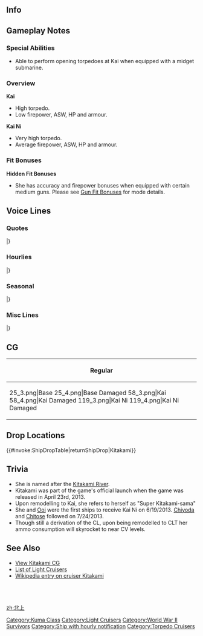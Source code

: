 ==Info==
{{KanmusuInfo|ID=020}}
{{KanmusuInfo|ID=098}}
{{KanmusuInfo|ID=115}}

==Gameplay Notes==
===Special Abilities===
* Able to perform opening torpedoes at Kai when equipped with a midget submarine.

===Overview===
'''Kai'''
* High torpedo.
* Low firepower, ASW, HP and armour.

'''Kai Ni'''
* Very high torpedo.
* Average firepower, ASW, HP and armour.

===Fit Bonuses===
{{:{{BASEPAGENAME}}/Equipment Bonuses}}
{{clear}}

'''Hidden Fit Bonuses'''
* She has accuracy and firepower bonuses when equipped with certain medium guns. Please see [[Gun Fit Bonuses]] for mode details.

==Voice Lines==
===Quotes===
{{ShipquoteHeader}}
{{ShipquoteKai
|scenario = Introduction
|origin = アタシは軽巡、北上。まーよろしく。
|translation = I'm the light cruiser, Kitakami. Well, nice to meet you.
|audio = Kitakami-Introduction.ogg
}}
{{ShipquoteKai
|scenario = Introduction
|kai = yes
|origin = 新しい北上、それが私。酸素魚雷を満載してちょっと大人になったでしょ？
|translation = It's the new me. Do I look a bit more mature when I'm fully loaded with oxygen torpedoes?
|audio = KitakamiKai-Introduction.ogg
}}
{{ShipquoteKai
|scenario = Library
|origin = 球磨型軽巡洋艦の３番艦、北上だよー。
んあ？そう、大井っちとは親友。酸素魚雷を打ちまくる重雷装巡洋艦にステップアップできるってさ。
やってみる？
|translation = I'm the 3rd ship of the Kuma-class light cruisers, Kitakami.
Wha? Yeah, Ooicchi is my best friend. I heard that I can go a step up and become a torpedo cruiser that can launch barrages of torpedoes.<ref>She was converted into a [https://en.wikipedia.org/wiki/Torpedo_cruiser torpedo cruiser] in 1941.</ref>
Wanna try?
|audio = Kitakami-Library.ogg
}}
{{ShipquoteKai
|scenario = Library
|kai = yes
|origin = 九三式酸素魚雷を満載、片舷20門、全40門の魚雷発射管を誇る、重雷装艦へと改装されたスーパー北上さまだよ。
その威力は圧倒的と言われていたけれど、活躍する機会が微妙になかったんだよね。ちぇっ。
|translation = I'm the remodelled heavy torpedo ship fully loaded with 20 Type 93 Oxygen Torpedoes per side and capabale of launching 40 in total, Super Kitakami-sama.<ref>The 'heavy' in her classification is referring to the amount of torpedoes she carried.</ref>
I was said to have overwhelming power but it proved difficult for me to demonstrate that.<ref>Theoretically torpedo cruisers were powerful on paper seeing as torpedoes had longer range than contemporary battleship guns and were still capable of taking out ships. However, the development of naval aviation and submarine warfare put an end to that because torpedoes could be detected further out and evaded.</ref> Tch.
|audio = KitakamiKai-Library.ogg
}}
{{ShipquoteKai
|scenario = Secretary 1
|origin = 駆逐艦？あぁ、ウザイ。
|translation = Destroyers? Ah, they're annoying.
|audio = Kitakami-Secretary_1.ogg
}}
{{ShipquoteKai
|scenario = Secretary 1
|kai = yes
|origin = 九三式酸素魚雷満載で重いわ～。
|translation = A full load of Type 93 Oxygen Torpedoes is heavy~
|audio = KitakamiKai-Secretary_1.ogg
}}
{{ShipquoteKai
|scenario = Secretary 2
|origin = 大井っち何さー？あ…なんだ、提督か。
|translation = What is it Ooicchi? Ah... it's just you, Admiral.
|audio = Kitakami-Secretary_2.ogg
}}
{{ShipquoteKai
|scenario = Secretary 2
|kai = yes
|origin = んぉー？何ー？提督…もう何なのさぁ…いいけどさぁ。
|translation = Hmm~? What is it? What... are you doing, Admiral... I don't mind though.
|audio = KitakamiKai-Secretary_2.mp3
}}
{{ShipquoteKai
|scenario = Secretary 3
|origin = ぅあぁ～大井っち身体触るのやめてよー。…って、提督じゃん、何やってんの？<ref>Returns to this line on Kai Ni.</ref>
|translation = Uwah~ Stop touching my body, Ooicchi... Hey, it's you, what are you doing, Admiral?
|audio = Kitakami-Secretary_3.ogg
}}
{{ShipquoteKai
|scenario = Secretary 3
|kai = yes
|origin = あ、あれ？あれはちょっと積みたくないなぁ…
|translation = H-huh? I don't really want to load those up...
|audio = KitakamiKai-Secretary_3.ogg
}}
{{ShipquoteKai
|scenario = Secretary Idle
|origin = 何かこう、肩がこるよねー肩が。まだあたし若いんだけどねー。やっぱ魚雷がちょっと重いんかねー。
|translation = Somehow my shoulders have gotten all stiff. Even though I'm still young. I guess torpedoes really are a bit heavy.
|audio = Kitakami-Idle.ogg
}}
{{ShipquoteKai
|scenario = Secretary (Married)
|origin = 提督？どうした？落ち込んでんの？らしくないじゃん！大丈夫だって。
|translation = Admiral? What's wrong? Are you feeling down? That's not like you! It'll be fine.
|audio = Kitakami-Secretary_Married.ogg
}}
{{ShipquoteKai
|scenario = Wedding
|origin = え？提督あたしのこと気になってんの～？そりゃあ趣味いいね、実にいいよ！
|translation =Eh? Are you interested in me, Admiral? You've got good taste, really good taste!
|audio = Kitakami-Wedding.ogg
}}
{{ShipquoteKai
|scenario = Wedding
|kai = yes
|origin = 提督、お願いがあるんだけどさ。…あの武器だけは、やっぱ載せないでよね。…頼んだよ…！
|translation =I have a favour to ask, Admiral... Please don't equip me with those weapons... Please...!<ref>A reference to the [https://en.wikipedia.org/wiki/Kaiten Kaiten] suicide torpedoes that she was modified to carry.</ref>
|audio = KitakamiKai-Wedding.ogg
}}
{{ShipquoteKai
|scenario = Wedding
|kai2 = yes
|origin = まぁ、なんてーの？そうねぇ…いい感じじゃん？最近…まぁ、なんかそう思うんだよね、うん…まぁ、そんな感じ？
|translation =Well, how do I say this? Oh right... Doesn't this feel nice? Lately... Well, I've been feeling something like that. Yup... Well, just like this?
|audio = KitakamiKai2-Wedding.ogg
}}
{{ShipquoteKai
|scenario = Player's Score
|origin = 提督に連絡だよ。はい。
|translation = It's a message for you, Admiral. Yes.
|audio = Kitakami-Looking_At_Scores.ogg
}}
{{ShipquoteKai
|scenario = Player's Score
|kai = yes
|origin = 提督に連絡ですよ。はい。
|translation = It's a message for you, Admiral. Yes.<ref>Only a very slight variation in the sentence ending particle compared to her base line.</ref>
|audio = KitakamiKai-Looking_At_Scores.ogg
}}
{{ShipquoteKai
|scenario = Player's Score
|kai2 = yes
|origin = おぉ～、そうねぇ、情報は見ないとねぇ。
|translation = Oh~ that's right. You need to see the intelligence.
|audio = KitakamiKai2-Looking_At_Scores.ogg
}}
{{ShipquoteKai
|scenario = Joining the Fleet
|origin = 水雷戦隊、出るよ。
|translation = Torpedo squadron, heading out.
|audio = Kitakami-Joining_A_Fleet.ogg
}}
{{ShipquoteKai
|scenario = Joining the Fleet
|kai = yes
|origin = 重雷装巡洋艦北上、出撃します！
|translation = Torpedo cruiser, Kitakami, sortieing!
|audio = KitakamiKai-Joining_A_Fleet.ogg
}}
{{ShipquoteKai
|scenario = Equipment 1
|origin = うん、強化は好き。どんどんやって！
|translation = Yup, I like reinforcement. Let's do this!
|audio = Kitakami-Equipment_1.ogg
}}
{{ShipquoteKai
|scenario = Equipment 1
|kai = yes
|origin = どんどん強化して。良い船になるから。
|translation = Keep on reinforcing me. I'll become a great ship.
|audio = KitakamiKai-Equipment_1.ogg
}}
{{ShipquoteKai
|scenario = Equipment 1
|kai2 = yes
|origin = どんどん強化して、いい船になるからさ♪
|translation = Keep on reinforcing me. I'll become a great ship♪
|audio = KitakamiKai2-Equipment_1.ogg
}}
{{ShipquoteKai
|scenario = Equipment 2
|origin = いいね～。痺れるね～。ありがとね。<ref>Returns to this line on Kai Ni.</ref>
|translation = This is nice~ It gives me the chills~ Thanks~
|audio = Kitakami-Equipment_2.ogg
}}
{{ShipquoteKai
|scenario = Equipment 2
|kai = yes
|origin = 大井っちの方は大丈夫？そう？
|translation = Is it going well on Ooichi's end? Really?
|audio = KitakamiKai-Equipment_2.ogg
}}
{{ShipquoteKai
|scenario = Equipment 3
|origin = まあまあか…
|translation = This is so-so I guess...
|audio = Kitakami-Equipment_3.ogg
}}
{{ShipquoteKai
|scenario = Equipment 3
|kai = yes
|origin = やっちゃいましょ～。
|translation = Let's do this~
|audio = KitakamiKai-Equipment_3.ogg
}}
{{ShipquoteKai
|scenario = Supply
|origin = 補給？ありがとね。
|translation = A resupply? Thanks.
|audio = Kitakami-Supply.mp3
}}
{{ShipquoteKai
|scenario = Docking (Minor Damage)
|origin = ごめーん、ちょっと壊しちゃったよ。
|translation = Sorry, I got a bit banged up.
|audio = Kitakami-Docking_Minor.ogg
}}
{{ShipquoteKai
|scenario = Docking (Minor Damage)
|kai = yes
|origin = う～んやっぱ難しいよね～この船。
|translation = Yeah, this vessel is definitely a problem.
|audio = KitakamiKai-Docking_Minor.ogg
}}
{{ShipquoteKai
|scenario = Docking (Major Damage)
|origin = 仕方ないでしょ！？装甲、紙なのよ…。
|translation = I couldn't help it you know!? I have paper for armour...<ref>She only had a 64mm belt which wasn't much by cruiser standards.</ref>
|audio = Kitakami-Docking_Major.ogg
}}
{{ShipquoteKai
|scenario = Docking (Major Damage)
|kai = yes
|origin = まぁ～難しいよね～。とりあえず直すね～。
|translation = Well, this is a problem~ First things first, I'll go get repaired~
|audio = KitakamiKai-Docking_Major.ogg
}}
{{ShipquoteKai
|scenario = Docking (Major Damage)
|kai2 = yes
|origin = まあ風呂もいいよね～。ね、大井っち？
|translation = Well baths are nice too~ Right, Ooicchi?
|audio = KitakamiKai2-Docking_Major.ogg
}}
{{ShipquoteKai
|scenario = Construction
|origin = 新しい艦が進水したってさー。
|translation = A new ship has been launched.
|audio = Kitakami-Construction.ogg
}}
{{ShipquoteKai
|scenario = Construction
|kai2 = yes
|origin = 新しい艦が進水しましたよっと。
|translation = I said, a new ship has been launched.
|audio = KitakamiKai-Construction.ogg
}}
{{ShipquoteKai
|scenario = Returning from Sortie
|origin = あ。艦隊が帰ってきたねー。
|translation = Ah. The fleet has come back.
|audio = Kitakami-Returning_From_Sortie.ogg
}}
{{ShipquoteKai
|scenario = Returning from Sortie
|kai = yes
|origin = あら？艦隊が帰ってきましたね。
|translation = Oh? The fleet has come back.
|audio = KitakamiKai-Returning_From_Sortie.ogg
}}
{{ShipquoteKai
|scenario = Starting a Sortie
|origin = 出撃します。大井っち、いっくよー。
|translation = I'm sortieing. Let's go, Ooicchi.
|audio = Kitakami-Starting_A_Sortie.ogg
}}
{{ShipquoteKai
|scenario = Starting a Sortie
|kai = yes
|origin = まぁ大井っちと組めば最強だよね♪
|translation = Well I'm the strongest when paired with Ooicchi♪
|audio = KitakamiKai-Starting_A_Sortie.ogg
}}
{{ShipquoteKai
|scenario = Starting a Battle
|origin = 敵艦発見！砲雷撃戦、よーい！
|translation = Enemy ships spotted! Prepare for combat!
|audio = Kitakami-Battle_Start.ogg
}}
{{ShipquoteKai
|scenario = Starting a Battle
|kai = yes
|origin = 20射線の酸素魚雷、2回いきますよー。
|translation = I'm going to fire 20 oxygen torpedoes twice~
|audio = KitakamiKai-Battle_Start.ogg
}}
{{ShipquoteKai
|scenario = Starting a Battle
|kai2 = yes
|origin = 単装砲って、何気にわびさびよね～
|translation = These single guns have a certain asthetic.
|audio = KitakamiKai2-Battle_Start.ogg
}}
{{ShipquoteKai
|scenario = Attack
|origin = まぁ、あたしはやっば、基本雷撃よねー。
|translation = Well, a torpedo strike is standard when I'm attacking.
|audio = Kitakami-Attack.ogg
}}
{{ShipquoteKai
|scenario = Attack
|kai = yes
|origin = 40門の魚雷は伊達じゃないから！
|translation = My 40 torpedo tubes aren't just for show!
|audio = KitakamiKai-Attack.ogg
}}
{{ShipquoteKai
|scenario = Attack
|kai2 = yes
|origin = 40門の酸素魚雷は伊達じゃないからねっと。
|translation = I told you my 40 oxygen torpedo tubes aren't just for show!
|audio = KitakamiKai2-Attack.ogg
}}
{{ShipquoteKai
|scenario = Night Battle Attack
|origin = 単装砲って、何気にわびさびよねー。
|translation = These single guns have a certain asthetic.<ref>"Wabisobi" (侘び寂び) is the astethic sense in Japanese art emphasising quiet simplicity and subdued refinement.</ref>
|audio = Kitakami-Night_Attack.ogg
}}
{{ShipquoteKai
|scenario = Night Battle Attack
|kai = yes
|origin = まあ…主砲は…そう…まあ…そうね…
|translation = Well... my main guns are... you know... well... yeah...<ref>She had 3 guns removed to fit all the extra torpedo tubes.</ref>
|audio = KitakamiKai-Night_Attack.ogg
}}
{{ShipquoteKai
|scenario = Night Battle
|origin = さーて、追い込みますよ～ついてきて！
|translation = Alright, let's run them down. Follow me!
|audio = Kitakami-Night_Battle.ogg
}}
{{ShipquoteKai
|scenario = Night Battle
|kai = yes
|origin = ギッタギタにしてあげましょうかね！
|translation = I'm going to pound you into paste!<ref>Gittagita is an onomatopoeic word meaning 'to severely beat up'.</ref>
|audio = KitakamiKai-Night_Battle.ogg
}}
{{ShipquoteKai
|scenario = MVP
|origin = なんかでっかい改造の話もあるけどさぁ、あたしはこのままでも、けっこう気に入ってるんだけどなー。
|translation = I keep telling you about my big remodel, but I actually kind of like the way I am now.
|audio = Kitakami-MVP.ogg
}}
{{ShipquoteKai
|scenario = MVP
|kai = yes
|origin = ふふん…これが重雷装艦の実力ってやつよ…あ～よかった～活躍できて～。
|translation = Fufun... This is the power of a heavy torpedo ship... Ah~ I'm so glad I got to contribute lots~
|audio = KitakamiKai-MVP.ogg
}}
{{ShipquoteKai
|scenario = Minor Damage 1
|origin = なんの、まだこのくらい。
|translation = Oh what, it's just this much?
|audio = Kitakami-Minor_Damage_1.ogg
}}
{{ShipquoteKai
|scenario = Minor Damage 1
|kai = yes
|origin = うぅ～、防御力はないんだよねー･･･
|translation = Ugh~ I really don't have any defensive strength...
|audio = KitakamiKai-Minor_Damage_1.ogg
}}
{{ShipquoteKai
|scenario = Minor Damage 2
|origin = ちぃっ…痛いじゃないのー。
|translation = Tch... that hurts.
|audio = Kitakami-Minor_Damage_2.ogg
}}
{{ShipquoteKai
|scenario = Minor Damage 2
|kai = yes
|origin = いたたっ退避していい？
|translation = Owowow, can I retreat?
|audio = KitakamiKai-Minor_Damage_2.ogg
}}
{{ShipquoteKai
|scenario = Major Damage
|origin = 情けないなぁ、もう。こんなの見られたら、大井っちが大笑いするよ。ったく…。
|translation = I'm pathetic, jeez. Ooicchi will laugh if she saw me like this. I swear...
|audio = Kitakami-Major_Damage.ogg
}}
{{ShipquoteKai
|scenario = Major Damage
|kai = yes
|origin = まぁなんて言うの？こんなこともあるよね...早く修理した～い。
|translation = Well how do you say it? I guess things like this happen sometimes... I want to get repaired as soon as possible.
|audio = KitakamiKai-Major_Damage.ogg
}}
{{ShipquoteKai
|scenario = Sunk
|origin = 次に生まれる時には、重巡がいいなぁ……
|translation = I'd like to be a heavy cruiser when I'm reborn...
|audio = Kitakami-Sunk.ogg
}}
{{ShipquoteKai
|scenario = Sunk
|kai = yes
|origin = 来世はやっぱ、戦艦でお願いします。ガクっ
|translation = I'd like to be a battleship in my next life. *ded* <ref>'Gaku' (ガク) is the onomatopoedia for doing something with a jerk, normally used as a comedic sound effect for someone dying.</ref>
|audio = KitakamiKai-Sunk.ogg
}}
{{ShipquoteKai
|scenario = Sunk
|kai2 = yes
|origin = 来世はやっぱ、空母でお願いし…って、いっかな～工作艦とかでも～あはは…
|translation = I'd like to be a carrier in my next life... Actually, a repair ship might not be bad too~ Ahaha...<ref>She ended up being a [https://ja.wikipedia.org/wiki/%E3%81%8D%E3%81%9F%E3%81%8B%E3%81%BF_(%E8%AD%B7%E8%A1%9B%E8%89%A6) destroyer escort] in her next life.</ref>
|audio = KitakamiKai2-Sunk.ogg
}}
|} <references/>

{{clear}}

===Hourlies===
{{ShipquoteHeader | type = hourly}}
{{ShipquoteKai
|scenario = 00:00 
|origin = 提督、日付が変わったよ。
|translation = The date has changed, Admiral.
|audio = Kitakami-00.ogg
}}
{{ShipquoteKai
|scenario = 01:00 
|origin = マルヒトマルマル。うん、そう。時報ってやつね。今日はあたしがやったげるよー。
|translation = 0100. Yup, that's right. It's an hourly report. I'll be doing it today.
|audio = Kitakami-01.ogg
}}
{{ShipquoteKai
|scenario = 02:00 
|origin = マルフタマルマル。なんか飽きてきたー。漫画とかないの？漫画とか。
|translation = 0200. I'm losing interest in this. Do you have manga anywhere? Anywhere at all.
|audio = Kitakami-02.ogg
}}
{{ShipquoteKai
|scenario = 03:00 
|origin = ちぇっ。マルサンマルマル。すっかり夜も更けたね。私も眠いよ…
|translation = Tch. 0300. The night is wearing on. I'm sleepy too...
|audio = Kitakami-03.ogg
}}
{{ShipquoteKai
|scenario = 04:00 
|origin = 現在時刻、マルヨンマルマル。提督は眠くないの？あぁそう、いいねぇ…
|translation = The time is now 0400. Aren't you sleepy, Admiral? Ah, I see. That's nice...
|audio = Kitakami-04.ogg
}}
{{ShipquoteKai
|scenario = 05:00 
|origin = マルゴーマルマル。朝になっちゃったよ…明るいよー…あたしゃ眠いよ、寝ていい？今から…
|translation = 0500. Morning is here... It's bright... I'm sleepy, can I go to sleep? Starting now...
|audio = Kitakami-05.ogg
}}
{{ShipquoteKai
|scenario = 06:00 
|origin = マルロクマルマル。わっ！どうしたの、大井っち？そんな怖い顔してさ、なになに？どうしたのさ。
|translation = 0600. Whoa! What's wrong, Ooicchi? Why are you making such a scary face? What's wrong.
|audio = Kitakami-06.ogg
}}
{{ShipquoteKai
|scenario = 07:00 
|origin = マルナナマルマル。提督、大井っちが朝飯作ってくれるって、え？大丈夫だよ、ありがたいねぇ。
|translation = 0700. Ooicchi said she'll make breakfast, Admiral. Eh? It will be fine, be thankful.
|audio = Kitakami-07.ogg
}}
{{ShipquoteKai
|scenario = 08:00 
|origin = マルハチマルマル。大井っちの作った朝飯、いただきまーす！…あれ、どうして二人分しかないの？提督のは？
|translation = 0800. Thanks for making breakfast Ooicchi! ...Oh, why are there only two servings? Where's the Admiral's?
|audio = Kitakami-08.ogg
}}
{{ShipquoteKai
|scenario = 09:00 
|origin = マルキュウマルマル。だから、大井っち、別に大丈夫だってぇ。さ～自分の持ち場に戻った戻った～。はいはいっ。
|translation = 0900. Like I said Ooicchi, I'm fine. Now, I have to return to my post. Yes yes~
|audio = Kitakami-09.ogg
}}
{{ShipquoteKai
|scenario = 10:00 
|origin = ヒトマルマルマル。ふぅ…やっと大井っちが戻ってったねー。いや、いい子なんだよ、ホントはね？あ、知ってた？そう？
|translation = 1000. Whew... Ooicchi finally went back. No, she's a good girl. I'm serious you know? Ah, you knew? Is that so?
|audio = Kitakami-10.ogg
}}
{{ShipquoteKai
|scenario = 11:00 
|origin = ヒトヒトマルマル。てなことしてたら、もうお昼だねー。いやー、お昼、何食べよっかねぇ。あ、まだ仕事ね。ハイハイ。
|translation = 1100. After doing all that, it's almost lunch. I wonder what I should have for lunch. Ah, we're still working huh. Yes yes~
|audio = Kitakami-11.ogg
}}
{{ShipquoteKai
|scenario = 12:00 
|origin = ヒトフタマルマル。お昼だぁー。さて、今日は何食べに行こうかねぇ。うーん。
|translation = 1200. It's lunch~ Now, what should I have for lunch today. Yup.
|audio = Kitakami-12.ogg
}}
{{ShipquoteKai
|scenario = 13:00 
|origin = ヒトサンマルマル。そうねぇ、やっぱ昼はカレーだよねぇー！間宮カレー、行きますかねぇ？それとも、半舷上陸しちゃう？
|translation = 1300. That's right, it's got to be curry for lunch~! Shall we go to Mamiya's for curry? Or shall we go out?<ref>半舷上陸 is where half the ship's crew goes on shore leave while in port. She's suggesting that you leave the base for lunch.</ref>
|audio = Kitakami-13.ogg
}}
{{ShipquoteKai
|scenario = 14:00 
|origin = ふぅ、結局いつもの間宮さんとこのカレー。ま、いいけどねぇ。美味しいし。あ、ヒトヨンマルマル。一応ね。
|translation = Whew, in the end it's Mamiya's curry. Well, that's fine. It was delicious. Ah, 1400. More or less.
|audio = Kitakami-14.ogg
}}
{{ShipquoteKai
|scenario = 15:00 
|origin = ヒトゴーマルマル。まぁねえ。いろいろあったね。でもさ、なんかそれも仕方なかったのかなーってさ。今は思うんだ…。
|translation = 1500. Well I mean, lots of things happened. But there's no use crying over spilt milk. That's what I think now...
|audio = Kitakami-15.ogg
}}
{{ShipquoteKai
|scenario = 16:00 
|origin = ヒトロクマルマル。あ、阿武隈だー。おーい！あれ？なんで逃げるのさ。おーい。…変なヤツ。ね？
|translation = 1600. Ah, it's Abukuma. Oi~! Huh? Why is she running away? Oi~... What a strange girl. Right?<ref>Abukuma had her bow sheared off after a collision with Kitakami on 1930/10/20.</ref>
|audio = Kitakami-16.ogg
}}
{{ShipquoteKai
|scenario = 17:00 
|origin = 現在時刻、ヒトナナマルマル。そろそろ今日は看板だね～夕日が落ちるよ～。
|translation = The time is now 1700. It's almost time to close up shop for the day. The sun is setting~
|audio = Kitakami-17.ogg
}}
{{ShipquoteKai
|scenario = 18:00 
|origin = ヒトハチマルマル。さ、そろそろ今日もお終いですよー。え、まだ早いって？そっか…ちぇ。
|translation = 1800. Now, the day is almost over. Eh, it's still to early? I see... Tch.
|audio = Kitakami-18.ogg
}}
{{ShipquoteKai
|scenario = 19:00 
|origin = ヒトキュウマルマル。あ、大井っち～！何でお鍋抱えてんの？え？大井っち特製カレー？カ、カレーかぁ…。
|translation = 1900. Ah, Ooicchi! Why are you carrying a pot? Eh? It's your special curry? C-curry huh...
|audio = Kitakami-19.ogg
}}
{{ShipquoteKai
|scenario = 20:00 
|origin = フタマルマルマル。え、提督、夜もカレーでいいって？ふぅーん。いいとこあるね、痺れるねぇ！大井っち、ありがとね♪
|translation = 2000. Eh, is it fine to have curry again for dinner, Admiral? Humph~ Nice things give me the chills! Thanks, Ooicchi♪
|audio = Kitakami-20.ogg
}}
{{ShipquoteKai
|scenario = 21:00 
|origin = フタヒトマルマル。まぁ、カレーばっかになっちゃったけどさ、大井っちのも美味しかったよねぇ。なんか変な味したけど。
|translation = 2100. Well, I ended up eating nothing but curry today. Ooicchi's was delicious too. Though I did taste something strange.
|audio = Kitakami-21.ogg
}}
{{ShipquoteKai
|scenario = 22:00 
|origin = フタフタマルマル。さっ、そろそろ本日の艦隊勤務もおしまいですよ～。ご苦労様でした～。寝よ寝よ。提督、それじゃ。
|translation = 2200. Now, it's almost time to put an end to today's fleet duties. Thanks for your efforts~ I'm going to bed. See you, Admiral.
|audio = Kitakami-22.ogg
}}
{{ShipquoteKai
|scenario = 23:00 
|origin = フタサンマルマル。…ん？ん～？え～。あたし今日寝ずの番の係なの？え～？できっかなぁ、それ無理っぽくない？
|translation = 2300... Hmmm? Hmmm? Eh~ I'm supposed to be on night watch today? Eh? Doesn't that sound impossible for me to do?
|audio = Kitakami-23.ogg
}}
|} <references/>

{{clear}}

===Seasonal===
{{SeasonalHeaderOld}}
{{SeasonalQuote
|scenario = [[Seasonal/End_of_Year_2014|End of Year 2014]]
|origin = うひー、もう年末だよー。鎮守府の大掃除とかぜんぜんまだじゃーん…うひー…
|translation = Whoo~ it’s the end of the year. We still haven’t spring cleaned the naval base… whew~…
|audio = Kitakami_Year_End_2014_Sec1.ogg
|notes = 
}}
{{SeasonalQuote
|scenario = [[Seasonal/New_Year_2015|New Year 2015]]
|origin = いやー、めでたいねぇ。今年もよろしくねー。正月ぐらいはのんびりしたいねー。ねー、大井っちー
|translation =	Wow, congrats. Take care of me this year kay~. I just want to laze about this year. Right, Ooicchi~
|audio = Kitakami_kai_ni_New_Years_Day_2016.ogg
|notes = 
}}
{{SeasonalQuote
|scenario = [[Seasonal/Valentine%27s_Day_2015|Valentine’s Day 2015]]
|origin = バレンタインねー？なんでアタシチョコ貰うんだろう？そうゆう日だっけ？
|translation =	Valentines huh? Why did you get me chocolates? Was that how it was supposed to go?
|audio =Kitakami _Valentine_Sec1.ogg
|notes = 
}}
{{SeasonalQuote
|scenario = [[Seasonal/Second_Anniversary|2nd Anniversary]]
|origin =ん～？今日って特別な日なんだ～。忘れてた…。うわあ！駆逐艦集まってくんなー！
|translation =	Hmm? So today is a special day. I forgot… Whoa! All the destroyers have gathered together! 
|audio = 020_Kitakami_2ndAnniv.mp3
|notes = 
}}
{{SeasonalQuote
|scenario = [[Seasonal/Fifth_Anniversary|5th Anniversary]]
|origin = ん、そうなの？大井っち、艦隊は五周年なんだ。忘れてたわ。うわぁ、海防艦は集めてくんな！
|translation =	Hmm, really? It’s the fleet’s 5th Anniversary, Ooicchi. I forgot. Whoa, the coastal defense ships are all gathering!
|audio = Kitakami_5th_Anniversary_Sec1.mp3
|notes = 
}}
{{SeasonalQuote
|scenario = [[Seasonal/Rainy_Season_2018|Rainy Season 2018]]
|origin = よく降るねぇ。ねぇ、大井っち、私もあれ、作ろうかな…あぁ、材料一式もあるだ。ありがとうね。どれどれ…
|translation =	It’s really pouring. Hey, I wonder if we can make those too, Ooicchi… Ah, you already have all the materials. Thank you. Let’s see now…
|audio = Kitakami_Rainy_Season_2018_Sec1.mp3
|notes = 
}}
{{SeasonalQuote
|scenario = [[Seasonal/Summer_2018|Summer 2018]]
|origin = 今年も夏かぁ。まあ、なんだよ、この季節は少ーしおセンチになるね、私も。あぁ、大井っち！元気、元気！
|translation =	It's summer again. Well, you know, this season makes me feel a bit sentimental too. Ah, Ooicchi! I'm feeling great!
|audio = Kitakami_Summer_2018_Sec1.mp3
|notes = 
}}
{{SeasonalQuote
|scenario = [[Seasonal/Saury_2018|Saury 2018]]
|origin = 来たかね。またこの季節が…しゃない、大井っち、私も魚雷を下ろして、頑張っちゃいましょうかね。
|translation =	So it's here. It's this time of year again... Oh well, let's put down our torpedoes and work our hardest.
|audio = Kitakami_Sec1_Saury_2018.mp3
|notes = 
}}
{{SeasonalQuote
|scenario = [[Seasonal/Christmas_2018|Christmas 2018]]
|origin = ほぉー、いいですな。苦しみます…って。えぇ？あぁ、冗談だよ、大井っち。そんな怒るなって…おーいぃ…
|translation =	Oooh, nice. Tastes bad... not. Eh? Ah, I'm joking, Ooicchi. Don't be so angry... Heeeey...
|audio = Kitakami_Christmas_2018_Sec1.mp3
|notes = 
}}
{{SeasonalQuote
|scenario = [[Seasonal/White_Day_2019|Coming of Spring 2019]]
|origin = あぁー、やっと暖かい陽気になってきたね。良かったよ、私寒いのは苦がてからさ。
|translation =	Aaaah, warmer weather is finally here. That's great, 'cause I don't like the cold.
|audio = Kitakami_Spring_2019_Sec1.mp3
|notes = 
}}
{{SeasonalQuote
|scenario = [[Seasonal/Sixth_Anniversary|6th Anniversary]]
|origin = あぁ、何おいっち？艦隊はも六周年なんだ。忘れてたは。うわぁ、駆逐艦集まてくんな！うざ！
|translation =	Ah, what is it, Oicchi? So it's the fleet's 6th Anniversary. I forgot. Whoa, don't come over here destroyers! So annoying!
|audio = Kitakami_6th_Anniversary_Sec2.mp3
|notes = Secretary 2
}}
{{SeasonalQuote
|scenario = [[Seasonal/Seventh_Anniversary|7th Anniversary]]
|origin = えぇ、何大井っち？艦隊はついに七周年なんだ。なんだかなぁ。うだだだぁ、海防艦集まってくんな！うざぁ…
|translation =	Eh, what is it, Ooicchi? Oh, it's finally the fleet's 7th Anniversary. Well, it's kinda, you know. What the... don't come any closer, all you coastal defense ships! Pests...
|audio = Kitakami_7th_Anniversary_Secretary_2.mp3
|notes = Secretary 2
}}
{{SeasonalQuote
|scenario = [[Seasonal/Eighth_Anniversary|8th Anniversary]]
|origin = えぇ、マジ？大井っち、何？艦隊はついに八周年な？はぁ、そうなんだ。ゲェ！駆逐艦集まって来んな！ウザ。
|translation =	Huh, seriously? Ooicchi, what was that? It's the fleet's 8th Anniversary? Woow, I see. Urgh! Get lost, destroyers! Pests.
|audio = Kitakami_8th Anniversary_Secretary_1.mp3
|notes = 
}}
|}<references/>

{{clear}}

===Misc Lines===
{{SeasonalHeaderOld}}
{{SeasonalQuote
|scenario = [[Seasonal/Final_Battle|Final Battle 2018]]
|origin = あぁ、何かあれな感じだなあぁ。この感じ。うひぃ！
|translation =	Ah, this kinda gives me that feeling. You know. Whew!
|audio = Kitakami_Kantai_Kessen_2018_Sec1.mp3
|notes = Secretary 1
}}
{{SeasonalQuote
|scenario = [[Seasonal/Final_Battle|Final Battle 2018]]
|origin = まあ、何ですかね？気楽に行きますかね、私はねぇ。
|translation =	Well, you know what? I just want to take it easy.
|audio = Kitakami_Kantai_Kessen_2018_Sec2.mp3
|notes = Secretary 2
}}
{{SeasonalQuote
|scenario = [[Seasonal/Final_Battle|Final Battle 2018]]
|origin = まあ、ここは本気でやっときましょうかね…うりゃあぁ！
|translation =	Well, it’s time for me to take this seriously… Take this!
|audio = Kitakami_Kantai_Kessen_2018_Atk.mp3
|notes = Attack
}}
{{SeasonalQuote
|scenario = [[Seasonal/Final_Battle|Final Battle 2018]]
|origin = 九三式食ってる場合じゃねぇなぁ！やっちゃいますか！
|translation =	This isn’t the time to be eating a Type 93! Let’s do this!
|audio = Kitakami_Kantai_Kessen_2018_NightAtk.mp3
|notes = Night Battle Attack
}}
{{SeasonalQuote
|scenario = [[Seasonal/Final_Battle|Final Battle 2018]]
|origin = あぁー、こう見えて、決戦兵力だからね。沈みませんよ！
|translation =	Aaah, even in this state, I’m part of the final battle’s forces. I won’t sink!
|audio = Kitakami_Kantai_Kessen_2018_MinorDmg1.mp3
|notes = Minor Damage 1
}}
{{SeasonalQuote
|scenario = [[KanColle_Sasebo_Naval_Base_Tour|Sasebo Base Tour 2018]]
|origin = あぁ、あのへんかね、鎮守府あったとこ。しかし、いいもんだね。こうやって鎮守府巡りすんのも侘び寂びだね。
|translation =	Ah, so there was something like this at the Naval Base. But it’s so nice. It gives the Naval Base Tour a nice touch.
|audio = Kitakami_Base_Tour_2018_Sec1.mp3
|notes = 
}}
{{SeasonalQuote
|scenario = [[Spring 2019 Event]]
|origin = 戦隊旗艦、北上様。さあ、みんな、空襲にも気をつけつつ。じゃあ、行きますか？
|translation =	Squadron flagship, Kitakami. Now, beware of air raids, everyone. Shall we get going then?
|audio =Kitakami-FriendFleet.mp3
|notes = Friend Fleet Line
}}
|}<references/>

{{clear}}

==CG==
{| class="mw-collapsible mw-collapsed wikitable" style="width: 100%;"
!Regular
|-
|<gallery>
25_3.png|Base
25_4.png|Base Damaged
58_3.png|Kai
58_4.png|Kai Damaged
119_3.png|Kai Ni
119_4.png|Kai Ni Damaged
</gallery>
|}

==Drop Locations==
{{#invoke:ShipDropTable|returnShipDrop|Kitakami}}

==Trivia==
*She is named after the [http://en.wikipedia.org/wiki/Kitakami_River Kitakami River].
*Kitakami was part of the game's official launch when the game was released in April 23rd, 2013.
*Upon remodelling to Kai, she refers to herself as "Super Kitakami-sama"
*She and [[Ooi]] were the first ships to receive Kai Ni on 6/19/2013. [[Chiyoda]] and [[Chitose]] followed on 7/24/2013.
*Though still a derivation of the CL, upon being remodelled to CLT her ammo consumption will skyrocket to near CV levels. 

==See Also==
*[[{{PAGENAME}}/Gallery|View Kitakami CG]]
*[[EliteCL|List of Light Cruisers]]
*[[wikipedia:Japanese_cruiser_Kitakami|Wikipedia entry on cruiser Kitakami]]<br/><br/><br/><br/>
{{shiplist}}
[[Category:Kuma Class]]
[[Category:Light Cruisers]]
[[Category:World War II Survivors]]
[[Category:Ship with hourly notification]]
[[Category:Torpedo Cruisers]]
[[zh:北上]]